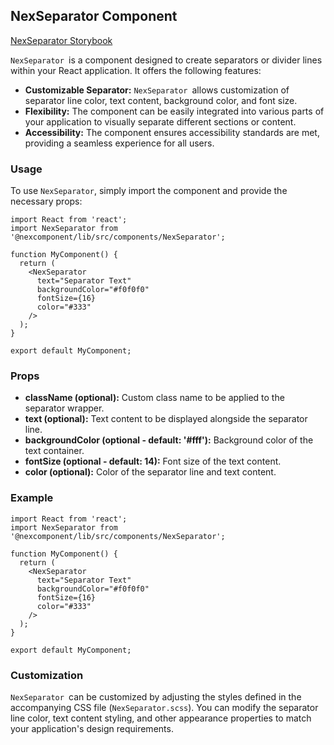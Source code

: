 ## NexSeparator Component

[NexSeparator Storybook](http://localhost:6006/?path=/docs/nexcomponent-nexseparator--docs)

`NexSeparator `is a component designed to create separators or divider lines within your React application. It offers the following features:

* **Customizable Separator:** `NexSeparator `allows customization of separator line color, text content, background color, and font size.
* **Flexibility:** The component can be easily integrated into various parts of your application to visually separate different sections or content.
* **Accessibility:** The component ensures accessibility standards are met, providing a seamless experience for all users.

### Usage

To use `NexSeparator`, simply import the component and provide the necessary props:

```tsx
import React from 'react';
import NexSeparator from '@nexcomponent/lib/src/components/NexSeparator';

function MyComponent() {
  return (
    <NexSeparator
      text="Separator Text"
      backgroundColor="#f0f0f0"
      fontSize={16}
      color="#333"
    />
  );
}

export default MyComponent;

```

### Props

* **className (optional):** Custom class name to be applied to the separator wrapper.
* **text (optional):** Text content to be displayed alongside the separator line.
* **backgroundColor (optional - default: '#fff'):** Background color of the text container.
* **fontSize (optional - default: 14):** Font size of the text content.
* **color (optional):** Color of the separator line and text content.

### Example

```tsx
import React from 'react';
import NexSeparator from '@nexcomponent/lib/src/components/NexSeparator';

function MyComponent() {
  return (
    <NexSeparator
      text="Separator Text"
      backgroundColor="#f0f0f0"
      fontSize={16}
      color="#333"
    />
  );
}

export default MyComponent;
```

### Customization

`NexSeparator `can be customized by adjusting the styles defined in the accompanying CSS file (`NexSeparator.scss`). You can modify the separator line color, text content styling, and other appearance properties to match your application's design requirements.
